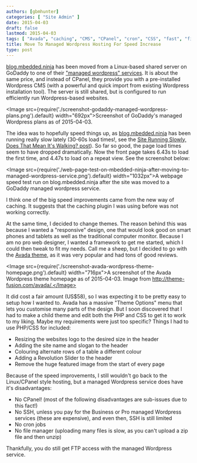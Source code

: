 ```yaml
---
authors: [gbmhunter]
categories: [ "Site Admin" ]
date: 2015-04-03
draft: false
lastmod: 2015-04-03
tags: [ "Avada", "caching", "CMS", "CPanel", "cron", "CSS", "fast", "file manager", "FTP", "GoDaddy", "HTML", "Linux", "managed", "performance", "PHP", "slow", "speed", "ssh", "theme", "website", "Wordpress" ]
title: Move To Managed Wordpress Hosting For Speed Increase
type: post
---
```


[blog.mbedded.ninja](/) has been moved from a Linux-based shared server on GoDaddy to one of their ["managed wordpress" services](https://support.godaddy.com/help/article/8926/what-is-managed-wordpress). It is about the same price, and instead of CPanel, they provide you with a pre-installed Wordpress CMS (with a powerful and quick import from existing Wordpress installation tool). The server is still shared, but is configured to run efficiently run Wordpress-based websites.

<Image src={require('./screenshot-godaddy-managed-wordpress-plans.png').default} width="692px">Screenshot of GoDaddy's managed Wordpress plans as of 2015-04-03.</Image>

The idea was to hopefully speed things up, as [blog.mbedded.ninja](/) has been running really slow lately (30-60s load times!, see the [Site Running Slowly, Does That Mean It's Walking? post](/updates/2015/03/15/site-running-slowly-does-that-mean-its-walking)). So far so good, the page load times seem to have dropped dramatically. Now the front page takes 6.43s to load the first time, and 4.47s to load on a repeat view. See the screenshot below:

<Image src={require('./web-page-test-on-mbedded-ninja-after-moving-to-managed-wordpress-service.png').default} width="1032px">A webpage speed test run on blog.mbedded.ninja after the site was moved to a GoDaddy managed wordpress service.</Image>

I think one of the big speed improvements came from the new way of caching. It suggests that the caching plugin I was using before was not working correctly.

At the same time, I decided to change themes. The reason behind this was because I wanted a "responsive" design, one that would look good on smart phones and tablets as well as the traditional computer monitor. Because I am no pro web designer, I wanted a framework to get me started, which I could then tweak to fit my needs. Call me a sheep, but I decided to go with the [Avada theme](http://themeforest.net/item/avada-responsive-multipurpose-theme/2833226), as it was very popular and had tons of good reviews.

<Image src={require('./screenshot-avada-wordpress-theme-homepage.png').default} width="716px">A screenshot of the Avada Wordpress theme homepage as of 2015-04-03. Image from http://theme-fusion.com/avada/.</Image>

It did cost a fair amount (US$58), so I was expecting it to be pretty easy to setup how I wanted to. Avada has a massive "Theme Options" menu that lets you customise many parts of the design. But I soon discovered that I had to make a child theme and edit both the PHP and CSS to get it to work to my liking. Maybe my requirements were just too specific? Things I had to use PHP/CSS for included:

* Resizing the websites logo to the desired size in the header
* Adding the site name and slogan to the header
* Colouring alternate rows of a table a different colour
* Adding a Revolution Slider to the header
* Remove the huge featured image from the start of every page

Because of the speed improvements, I still wouldn't go back to the Linux/CPanel style hosting, but a managed Wordpress service does have it's disadvantages:

* No CPanel! (most of the following disadvantages are sub-issues due to this fact!)
* No SSH, unless you pay for the Business or Pro managed Wordpress services (these are expensive), and even then, SSH is still limited
* No cron jobs
* No file manager (uploading many files is slow, as you can't upload a zip file and then unzip)

Thankfully, you do still get FTP access with the managed Wordpress service.
